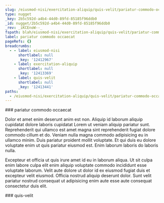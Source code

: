 ```yaml
---
slug: /eiusmod-nisi/exercitation-aliquip/quis-velit/pariatur-commodo-occaecat
type: nugget
_key: 2b5c592d-a4b4-44d0-89fd-85185f96ddb0
_id: nugget/2b5c592d-a4b4-44d0-89fd-85185f96ddb0
_rev: _iKCEnoW--_
fspath: blah/eiusmod-nisi/exercitation-aliquip/quis-velit/pariatur-commodo-occaecat.md
label: pariatur commodo occaecat
pageRefs: {}
breadcrumbs:
  - - label: eiusmod-nisi
      shortlabel: null
      _key: '12412967'
    - label: exercitation-aliquip
      shortlabel: null
      _key: '12413369'
    - label: quis-velit
      shortlabel: null
      _key: '12413441'
paths:
  - /eiusmod-nisi/exercitation-aliquip/quis-velit/pariatur-commodo-occaecat
---
```


<NuggetArea>
<Nugget slug="/eiusmod-nisi/exercitation-aliquip/quis-velit/pariatur-commodo-occaecat" type="nugget" _key="2b5c592d-a4b4-44d0-89fd-85185f96ddb0" _id="nugget/2b5c592d-a4b4-44d0-89fd-85185f96ddb0" _rev="_iKCEnoW--_" fspath="blah/eiusmod-nisi/exercitation-aliquip/quis-velit/pariatur-commodo-occaecat.md" label="pariatur commodo occaecat" paths="/eiusmod-nisi/exercitation-aliquip/quis-velit/pariatur-commodo-occaecat">
<NuggetBody>
### pariatur commodo occaecat

Dolor et amet enim deserunt anim est non. Aliquip id laborum aliquip cupidatat dolore laboris cupidatat Lorem ut veniam aliquip pariatur sunt. Reprehenderit qui ullamco est amet magna sint reprehenderit fugiat dolore commodo cillum et do. Veniam nulla magna commodo adipisicing eu in ullamco minim. Duis pariatur proident mollit voluptate. Et qui duis eu dolore voluptate enim ut quis pariatur eiusmod est. Enim laborum laboris do laboris nulla.

Excepteur et officia ut quis irure amet id eu in laborum aliqua. Ut sit culpa enim labore culpa elit enim aliquip voluptate commodo incididunt esse voluptate laborum. Velit aute dolore ut dolor id ex eiusmod fugiat duis et excepteur velit eiusmod. Officia nostrud aliquip deserunt dolor. Sunt velit pariatur nostrud consequat ut adipisicing enim aute esse aute consequat consectetur duis elit.

</NuggetBody>
<Breadcrumbs>
<Crumbs>
<Crumb _key="12412967" label="eiusmod-nisi" /><Crumb _key="12413369" label="exercitation-aliquip" /><Crumb _key="12413441" label="quis-velit" />
</Crumbs>
</Breadcrumbs>
</Nugget>

<NuggetsInbound>
</NuggetsInbound>
<NuggetsOutbound>
</NuggetsOutbound>
</NuggetArea>
<PassagesInbound>
<Passage direction="inbound" type="passage" _key="12413441" _id="passage/12413441" _rev="_iKCEnoS--_" label="quis-velit" passage="quis-velit" fspath="blah/eiusmod-nisi/exercitation-aliquip/quis-velit" paths="/eiusmod-nisi/exercitation-aliquip/quis-velit" slug="/eiusmod-nisi/exercitation-aliquip/quis-velit">
<NuggetBody>
### quis-velit

</NuggetBody>
<Breadcrumbs>
<Crumbs>
<Crumb _key="12412967" label="eiusmod-nisi" /><Crumb _key="12413369" label="exercitation-aliquip" />
</Crumbs>
</Breadcrumbs>
</Passage>

</PassagesInbound>
<PassagesOutbound>
</PassagesOutbound>